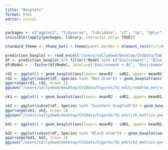 ```yaml
---
title: "Boxplots"
format: html
editor: visual
---
```


```r
packages <- c("ggplot2", "tidyverse", "lubridate", "sf", "sp", "dplyr", "rnaturalearth", "readr", "readxl", "spatialEco", "rstatix", "viridis", "BBmisc", "corrplot")
invisible(lapply(packages, library, character.only= TRUE))

standard_theme <- theme_bw() + theme(panel.border = element_rect(fill=NA, colour = "black")) + theme(panel.grid.major = element_blank(), panel.grid.minor = element_blank()) + theme(legend.text.align= 0, legend.title= element_text(size = 12), legend.text = element_text(size= 10), axis.text=element_text(size=10), axis.title=element_text(size=12))
```

```r
prediction_boxplot <- read_excel("/users/sallydowd/Desktop/Ch1Data/Tables/prediction_new.xlsx", sheet=1) 
df <- prediction_boxplot %>% filter(!Model %in% c("Environment", "Blue crab", "Prey"))
df$Model < - factor(df$Model, levels=c("Environment + BC", "Environment + prey", "Environment + BC + prey"))
```

```r
rd1 <- ggplot() + geom_boxplot(aes(lower= meanR2 - sdR2, upper= meanR2 + sdR2, middle= meanR2, ymin= meanR2- 1.5*sdR2, ymax= meanR2+1.5*sdR2, x= Model_type), stat= "identity", data= subset(df, Species %in% "Red drum")) + ggtitle(expression(paste("Red drum, R"^"2"))) + scale_x_discrete(labels= c("GAM", "gJam traditional", "gJam conditional")) + standard_theme+ theme(axis.text.x = element_text(angle = 90, vjust = 0.5, hjust=1)) + xlab("Model type") + ylab(expression(paste("R"^"2"))) + labs(tag= "A)") + geom_bracket(xmin= 1, xmax= 1.9, y.position= 0.20, label= "") + geom_bracket(xmin= 2.1, xmax=3, y.position= 0.20, label= "") + ylim(-0.30, 0.30) + facet_wrap(~factor(Model, c("Environment + BC", "Environment + prey", "Environment + BC + prey")))
rd2 <- ggplot(subset(df, Species %in% "Red drum")) + geom_boxplot(aes(lower= meanRMSE - sdRMSE, upper= meanRMSE + sdRMSE, middle= meanRMSE, ymin= meanRMSE- 1.5*sdRMSE, ymax= meanRMSE+1.5*sdRMSE, x= Model_type), stat= "identity") + ggtitle("Red drum, RMSE") + scale_x_discrete(labels= c("GAM", "gJam traditional", "gJam conditional")) + standard_theme+ theme(axis.text.x = element_text(angle = 90, vjust = 0.5, hjust=1)) + xlab("Model type") + ylab("RMSE") + labs(tag= "B)") + expand_limits(y= c(0.0015, 0.008)) + geom_bracket(xmin= 1, xmax= 1.9, y.position= 0.0075, label= "") + geom_bracket(xmin= 2.1, xmax=3, y.position= 0.0075, label= "") +  facet_wrap(~factor(Model, c( "Environment + BC", "Environment + prey", "Environment + BC + prey")))
ggarrange(rd1, rd2, nrow= 2)
ggsave("/users/sallydowd/desktop/Ch1Data/Figures/To_edit/reddrum_metrics.png", width= 9, height= 10, dpi= 500)
```

```r
sk1 <- ggplot() + geom_boxplot(aes(lower= meanR2 - sdR2, upper= meanR2 + sdR2, middle= meanR2, ymin= meanR2- 1.5*sdR2, ymax= meanR2+1.5*sdR2, x= Model_type), stat= "identity", data= subset(df, Species %in% "Southern kingfish")) + ggtitle(expression(paste("Southern kingfish, R"^"2"))) + scale_x_discrete(labels= c("GAM", "gJam traditional", "gJam conditional")) + standard_theme+ theme(axis.text.x = element_text(angle = 90, vjust = 0.5, hjust=1)) + xlab("Model type") + ylab(expression(paste("R"^"2"))) + labs(tag= "A)") + geom_bracket(xmin= 1, xmax= 1.9, y.position= 0.26, label= "") + geom_bracket(xmin= 2.1, xmax=3, y.position= 0.26, label= "") + ylim(-0.02, 0.28) + facet_wrap(~factor(Model, c("Environment + BC", "Environment + prey", "Environment + BC + prey")))

sk2 <- ggplot(subset(df, Species %in% "Southern kingfish")) + geom_boxplot(aes(lower= meanRMSE - sdRMSE, upper= meanRMSE + sdRMSE, middle= meanRMSE, ymin= meanRMSE- 1.5*sdRMSE, ymax= meanRMSE+1.5*sdRMSE, x= Model_type), stat= "identity") + ggtitle("Southern kingfish, RMSE") + scale_x_discrete(labels= c("GAM", "gJam traditional", "gJam conditional")) + standard_theme+ theme(axis.text.x = element_text(angle = 90, vjust = 0.5, hjust=1)) + xlab("Model type") + ylab("RMSE") + labs(tag= "B)") + expand_limits(y= c(0.00050, 0.0010)) +  facet_wrap(~factor(Model, c( "Environment + BC", "Environment + prey", "Environment + BC + prey"))) + geom_bracket(xmin= 1, xmax= 1.9, y.position= 0.00097, label= "") + geom_bracket(xmin= 2.1, xmax=3, y.position= 0.00097, label= "") 
ggarrange(sk1, sk2, nrow= 2)
ggsave("/users/sallydowd/desktop/Ch1Data/Figures/To_edit/sk_metrics.png", width= 9, height= 10, dpi= 500)
```

```r
bd1 <- ggplot() + geom_boxplot(aes(lower= meanR2 - sdR2, upper= meanR2 + sdR2, middle= meanR2, ymin= meanR2- 1.5*sdR2, ymax= meanR2+1.5*sdR2, x= Model_type), stat= "identity", data= subset(df, Species %in% "Black drum")) + ggtitle(expression(paste("Black drum, R"^"2"))) + scale_x_discrete(labels= c("GAM", "gJam traditional", "gJam conditional")) + standard_theme+ theme(axis.text.x = element_text(angle = 90, vjust = 0.5, hjust=1)) + xlab("Model type") + ylab(expression(paste("R"^"2"))) + labs(tag= "A)") + facet_wrap(~factor(Model, c("Environment + BC", "Environment + prey", "Environment + BC + prey"))) + ylim(-1.2, 0.7) + geom_bracket(xmin= 1, xmax= 1.9, y.position= 0.6, label= "") + geom_bracket(xmin= 2.1, xmax=3, y.position= 0.6, label= "") + facet_wrap(~factor(Model, c("Environment + BC", "Environment + prey", "Environment + BC + prey")))

bd2 <- ggplot(subset(df, Species %in% "Black drum")) + geom_boxplot(aes(lower= meanRMSE - sdRMSE, upper= meanRMSE + sdRMSE, middle= meanRMSE, ymin= meanRMSE- 1.5*sdRMSE, ymax= meanRMSE+1.5*sdRMSE, x= Model_type), stat= "identity") + ggtitle("Black drum, RMSE") + scale_x_discrete(labels= c("GAM", "gJam traditional", "gJam conditional")) + standard_theme+ theme(axis.text.x = element_text(angle = 90, vjust = 0.5, hjust=1)) + xlab("Model type") + ylab("RMSE") + labs(tag= "B)") +  facet_wrap(~factor(Model, c( "Environment + BC", "Environment + prey", "Environment + BC + prey"))) + ylim(0.000, 0.0108) + geom_bracket(xmin= 1, xmax= 1.9, y.position= 0.01, label= "") + geom_bracket(xmin= 2.1, xmax=3, y.position= 0.01, label= "") 
ggarrange(bd1, bd2, nrow= 2)
ggsave("/users/sallydowd/desktop/Ch1Data/Figures/To_edit/bd_metrics.png", width= 9, height= 10, dpi= 500)
```

